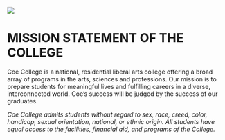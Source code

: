 
![](graphics/coe_bell.png){fig-align="center" fig-alt="Coe Emblem"}



# MISSION STATEMENT OF THE COLLEGE 

\index{Mission Statement}

Coe College is a national, residential liberal arts college offering a broad array of programs in the arts, sciences and professions.  Our mission is to prepare students for meaningful lives and fulfilling careers in a diverse, interconnected world.  Coe’s success will be judged by the success of our graduates.  

*Coe College admits students without regard to sex, race, creed, color, handicap, sexual orientation, national, or ethnic origin.  All students have equal access to the facilities, financial aid, and programs of the College.*
